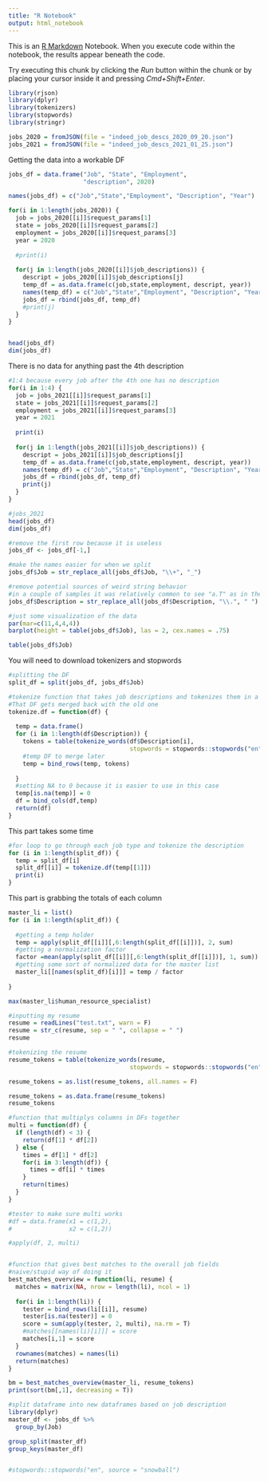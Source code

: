 ```yaml
---
title: "R Notebook"
output: html_notebook
---
```


This is an [R Markdown](http://rmarkdown.rstudio.com) Notebook. When you execute code within the notebook, the results appear beneath the code. 

Try executing this chunk by clicking the *Run* button within the chunk or by placing your cursor inside it and pressing *Cmd+Shift+Enter*. 

```r
library(rjson)
library(dplyr)
library(tokenizers)
library(stopwords)
library(stringr)

jobs_2020 = fromJSON(file = "indeed_job_descs_2020_09_20.json")
jobs_2021 = fromJSON(file = "indeed_job_descs_2021_01_25.json")
```


Getting the data into a workable DF
```r
jobs_df = data.frame("Job", "State", "Employment", 
                     "description", 2020)

names(jobs_df) = c("Job","State","Employment", "Description", "Year")

for(i in 1:length(jobs_2020)) {
  job = jobs_2020[[i]]$request_params[1]
  state = jobs_2020[[i]]$request_params[2]
  employment = jobs_2020[[i]]$request_params[3]
  year = 2020
  
  #print(i)
  
  for(j in 1:length(jobs_2020[[i]]$job_descriptions)) {
    descript = jobs_2020[[i]]$job_descriptions[j]
    temp_df = as.data.frame(c(job,state,employment, descript, year))
    names(temp_df) = c("Job","State","Employment", "Description", "Year")
    jobs_df = rbind(jobs_df, temp_df)
    #print(j)
  }
}


head(jobs_df)
dim(jobs_df)
```
There is no data for anything past the 4th description
```r
#1:4 because every job after the 4th one has no description
for(i in 1:4) {
  job = jobs_2021[[i]]$request_params[1]
  state = jobs_2021[[i]]$request_params[2]
  employment = jobs_2021[[i]]$request_params[3]
  year = 2021
  
  print(i)
  
  for(j in 1:length(jobs_2021[[i]]$job_descriptions)) {
    descript = jobs_2021[[i]]$job_descriptions[j]
    temp_df = as.data.frame(c(job,state,employment, descript, year))
    names(temp_df) = c("Job","State","Employment", "Description", "Year")
    jobs_df = rbind(jobs_df, temp_df)
    print(j)
  }
}

#jobs_2021
head(jobs_df)
dim(jobs_df)

#remove the first row because it is useless
jobs_df <- jobs_df[-1,]

#make the names easier for when we split
jobs_df$Job = str_replace_all(jobs_df$Job, "\\+", "_")

#remove potential sources of weird string behavior
#in a couple of samples it was relatively common to see "a.T" as in the end of one sentance into the next
jobs_df$Description = str_replace_all(jobs_df$Description, "\\.", " ")
```


```r
#just some visualization of the data 
par(mar=c(11,4,4,4))
barplot(height = table(jobs_df$Job), las = 2, cex.names = .75)

table(jobs_df$Job)
```

You will need to download tokenizers and stopwords
```r
#splitting the DF
split_df = split(jobs_df, jobs_df$Job)

#tokenize function that takes job descriptions and tokenizes them in a new DF
#That DF gets merged back with the old one 
tokenize.df = function(df) {
  
  temp = data.frame()
  for (i in 1:length(df$Description)) {
    tokens = table(tokenize_words(df$Description[i], 
                                  stopwords = stopwords::stopwords("en")))
    #temp DF to merge later 
    temp = bind_rows(temp, tokens)
    
  }
  #setting NA to 0 because it is easier to use in this case
  temp[is.na(temp)] = 0
  df = bind_cols(df,temp)
  return(df)
}
```

This part takes some time
```r
#for loop to go through each job type and tokenize the description
for (i in 1:length(split_df)) {
  temp = split_df[i]
  split_df[[i]] = tokenize.df(temp[[1]])
  print(i)
}
```
This part is grabbing the totals of each column 
```r
master_li = list()
for (i in 1:length(split_df)) {
  
  #getting a temp holder
  temp = apply(split_df[[i]][,6:length(split_df[[i]])], 2, sum)
  #getting a normalization factor 
  factor =mean(apply(split_df[[i]][,6:length(split_df[[i]])], 1, sum))
  #getting some sort of normalized data for the master list
  master_li[[names(split_df)[i]]] = temp / factor
  
}

max(master_li$human_resource_specialist)
```

```r
#inputting my resume 
resume = readLines("test.txt", warn = F)
resume = str_c(resume, sep = " ", collapse = " ") 
resume

#tokenizing the resume 
resume_tokens = table(tokenize_words(resume, 
                                  stopwords = stopwords::stopwords("en")))

resume_tokens = as.list(resume_tokens, all.names = F)

resume_tokens = as.data.frame(resume_tokens)
resume_tokens
```

```r
#function that multiplys columns in DFs together 
multi = function(df) {
  if (length(df) < 3) {
    return(df[1] * df[2])
  } else {
    times = df[1] * df[2]
    for(i in 3:length(df)) {
      times = df[i] * times  
    }
    return(times)
  }
}

#tester to make sure multi works
#df = data.frame(x1 = c(1,2),
#                x2 = c(1,2))

#apply(df, 2, multi)


#function that gives best matches to the overall job fields 
#naive/stupid way of doing it 
best_matches_overview = function(li, resume) {
  matches = matrix(NA, nrow = length(li), ncol = 1)
  
  for(i in 1:length(li)) {
    tester = bind_rows(li[[i]], resume)
    tester[is.na(tester)] = 0
    score = sum(apply(tester, 2, multi), na.rm = T)
    #matches[[names(li)[i]]] = score
    matches[i,1] = score
  }
  rownames(matches) = names(li)
  return(matches)
}

bm = best_matches_overview(master_li, resume_tokens)
print(sort(bm[,1], decreasing = T))


```




 
```r
#split dataframe into new dataframes based on job description
library(dplyr)
master_df <- jobs_df %>%
  group_by(Job)

group_split(master_df)
group_keys(master_df)


#stopwords::stopwords("en", source = "snowball")
```
